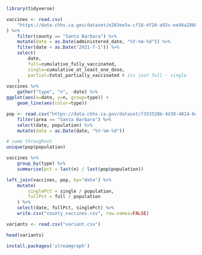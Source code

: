 ```r
library(tidyverse)
```

```r
vaccines <- read.csv(
    "https://data.chhs.ca.gov/dataset/e283ee5a-cf18-4f20-a92c-ee94a2866ccd/resource/130d7ba2-b6eb-438d-a412-741bde207e1c/download/covid19vaccinesbycounty.csv"
) %>%
    filter(county == "Santa Barbara") %>%
    mutate(date = as.Date(administered_date, "%Y-%m-%d")) %>%
    filter(date < as.Date("2021-7-1")) %>%
    select(
        date,
        full=cumulative_fully_vaccinated,
        single=cumulative_at_least_one_dose,
        partial=total_partially_vaccinated # its just full - single
    ) 
vaccines %>% 
    gather("type", "n", -date) %>%
ggplot(aes(x=date, y=n, group=type)) +
    geom_line(aes(color=type))
```

```r
pop <- read.csv("https://data.chhs.ca.gov/dataset/f333528b-4d38-4814-bebb-12db1f10f535/resource/046cdd2b-31e5-4d34-9ed3-b48cdbc4be7a/download/covid19cases_test.csv") %>%
    filter(area == "Santa Barbara") %>%
    select(date, population) %>%
    mutate(date = as.Date(date, "%Y-%m-%d"))

# same throughout
unique(pop$population)

vaccines %>%
    group_by(type) %>%
    summarise(pct = last(n) / last(pop$population)) 
```

```r
left_join(vaccines, pop, by="date") %>%
    mutate(
        singlePct = single / population,
        fullPct = full / population
    ) %>%
    select(date, fullPct, singlePct) %>%
    write.csv("county_vaccines.csv", row.names=FALSE)
```

```r
variants <- read.csv("variant.csv")

head(variants)

install.packages('streamgraph')
```

